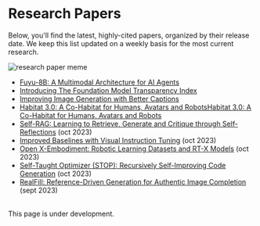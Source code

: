 # Research Papers

Below, you'll find the latest, highly-cited papers, organized by their release date. We keep this list updated on a weekly basis for the most current research.

![research paper meme](/static/img/memes/r&dMeme.png)
<br />

- [Fuyu-8B: A Multimodal Architecture for AI Agents](https://www.adept.ai/blog/fuyu-8b)
- [Introducing The Foundation Model Transparency Index](https://hai.stanford.edu/news/introducing-foundation-model-transparency-index)
- [Improving Image Generation with Better Captions](https://cdn.openai.com/papers/dall-e-3.pdf)
- [Habitat 3.0: A Co-Habitat for Humans, Avatars and RobotsHabitat 3.0: A Co-Habitat for Humans, Avatars and Robots](https://aihabitat.org/habitat3/)
- [Self-RAG: Learning to Retrieve, Generate and Critique through Self-Reflections](https://selfrag.github.io/) (oct 2023)
- [Improved Baselines with Visual Instruction Tuning](https://browse.arxiv.org/pdf/2310.03744.pdf) (oct 2023)
- [Open X-Embodiment: Robotic Learning Datasets and RT-X Models](https://storage.googleapis.com/deepmind-media/DeepMind.com/Blog/scaling-up-learning-across-many-different-robot-types/Open_X_Embodiment__Robotic_Learning_Datasets_and_RT_X_Models.pdf) (oct 2023)
- [Self-Taught Optimizer (STOP): Recursively Self-Improving Code Generation](https://arxiv.org/pdf/2310.02304.pdf) (oct 2023)
- [RealFill: Reference-Driven Generation for Authentic Image Completion](https://arxiv.org/abs/2309.16668) (sept 2023) 


<br/>
<Callout emoji="⚠️">
   This page is under development.
</Callout>